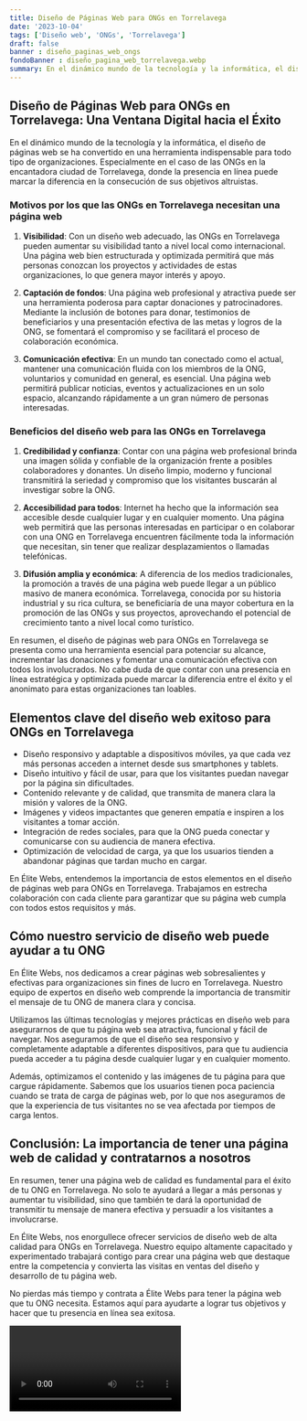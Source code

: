```yaml
---
title: Diseño de Páginas Web para ONGs en Torrelavega
date: '2023-10-04'
tags: ['Diseño web', 'ONGs', 'Torrelavega']
draft: false
banner : diseño_paginas_web_ongs
fondoBanner : diseño_pagina_web_torrelavega.webp
summary: En el dinámico mundo de la tecnología y la informática, el diseño de páginas web se ha convertido en una herramienta indispensable para todo tipo de organizaciones. Especialmente en el caso de las ONGs en la encantadora ciudad de Torrelavega, donde la presencia en línea puede marcar la diferencia en la consecución de sus objetivos altruistas.
---
```


## Diseño de Páginas Web para ONGs en Torrelavega: Una Ventana Digital hacia el Éxito

En el dinámico mundo de la tecnología y la informática, el diseño de páginas web se ha convertido en una herramienta indispensable para todo tipo de organizaciones. Especialmente en el caso de las ONGs en la encantadora ciudad de Torrelavega, donde la presencia en línea puede marcar la diferencia en la consecución de sus objetivos altruistas.

### Motivos por los que las ONGs en Torrelavega necesitan una página web

1. **Visibilidad**: Con un diseño web adecuado, las ONGs en Torrelavega pueden aumentar su visibilidad tanto a nivel local como internacional. Una página web bien estructurada y optimizada permitirá que más personas conozcan los proyectos y actividades de estas organizaciones, lo que genera mayor interés y apoyo.

2. **Captación de fondos**: Una página web profesional y atractiva puede ser una herramienta poderosa para captar donaciones y patrocinadores. Mediante la inclusión de botones para donar, testimonios de beneficiarios y una presentación efectiva de las metas y logros de la ONG, se fomentará el compromiso y se facilitará el proceso de colaboración económica.

3. **Comunicación efectiva**: En un mundo tan conectado como el actual, mantener una comunicación fluida con los miembros de la ONG, voluntarios y comunidad en general, es esencial. Una página web permitirá publicar noticias, eventos y actualizaciones en un solo espacio, alcanzando rápidamente a un gran número de personas interesadas.

### Beneficios del diseño web para las ONGs en Torrelavega

1. **Credibilidad y confianza**: Contar con una página web profesional brinda una imagen sólida y confiable de la organización frente a posibles colaboradores y donantes. Un diseño limpio, moderno y funcional transmitirá la seriedad y compromiso que los visitantes buscarán al investigar sobre la ONG.

2. **Accesibilidad para todos**: Internet ha hecho que la información sea accesible desde cualquier lugar y en cualquier momento. Una página web permitirá que las personas interesadas en participar o en colaborar con una ONG en Torrelavega encuentren fácilmente toda la información que necesitan, sin tener que realizar desplazamientos o llamadas telefónicas.

3. **Difusión amplia y económica**: A diferencia de los medios tradicionales, la promoción a través de una página web puede llegar a un público masivo de manera económica. Torrelavega, conocida por su historia industrial y su rica cultura, se beneficiaría de una mayor cobertura en la promoción de las ONGs y sus proyectos, aprovechando el potencial de crecimiento tanto a nivel local como turístico.

En resumen, el diseño de páginas web para ONGs en Torrelavega se presenta como una herramienta esencial para potenciar su alcance, incrementar las donaciones y fomentar una comunicación efectiva con todos los involucrados. No cabe duda de que contar con una presencia en línea estratégica y optimizada puede marcar la diferencia entre el éxito y el anonimato para estas organizaciones tan loables.

<GifSeo />

<Cta />

## Elementos clave del diseño web exitoso para ONGs en Torrelavega

- Diseño responsivo y adaptable a dispositivos móviles, ya que cada vez más personas acceden a internet desde sus smartphones y tablets.
- Diseño intuitivo y fácil de usar, para que los visitantes puedan navegar por la página sin dificultades.
- Contenido relevante y de calidad, que transmita de manera clara la misión y valores de la ONG.
- Imágenes y videos impactantes que generen empatía e inspiren a los visitantes a tomar acción.
- Integración de redes sociales, para que la ONG pueda conectar y comunicarse con su audiencia de manera efectiva.
- Optimización de velocidad de carga, ya que los usuarios tienden a abandonar páginas que tardan mucho en cargar.

En Élite Webs, entendemos la importancia de estos elementos en el diseño de páginas web para ONGs en Torrelavega. Trabajamos en estrecha colaboración con cada cliente para garantizar que su página web cumpla con todos estos requisitos y más.

## Cómo nuestro servicio de diseño web puede ayudar a tu ONG

En Élite Webs, nos dedicamos a crear páginas web sobresalientes y efectivas para organizaciones sin fines de lucro en Torrelavega. Nuestro equipo de expertos en diseño web comprende la importancia de transmitir el mensaje de tu ONG de manera clara y concisa.

Utilizamos las últimas tecnologías y mejores prácticas en diseño web para asegurarnos de que tu página web sea atractiva, funcional y fácil de navegar. Nos aseguramos de que el diseño sea responsivo y completamente adaptable a diferentes dispositivos, para que tu audiencia pueda acceder a tu página desde cualquier lugar y en cualquier momento.

Además, optimizamos el contenido y las imágenes de tu página para que cargue rápidamente. Sabemos que los usuarios tienen poca paciencia cuando se trata de carga de páginas web, por lo que nos aseguramos de que la experiencia de tus visitantes no se vea afectada por tiempos de carga lentos.

## Conclusión: La importancia de tener una página web de calidad y contratarnos a nosotros

En resumen, tener una página web de calidad es fundamental para el éxito de tu ONG en Torrelavega. No solo te ayudará a llegar a más personas y aumentar tu visibilidad, sino que también te dará la oportunidad de transmitir tu mensaje de manera efectiva y persuadir a los visitantes a involucrarse.

En Élite Webs, nos enorgullece ofrecer servicios de diseño web de alta calidad para ONGs en Torrelavega. Nuestro equipo altamente capacitado y experimentado trabajará contigo para crear una página web que destaque entre la competencia y convierta las visitas en ventas del diseño y desarrollo de tu página web.

No pierdas más tiempo y contrata a Élite Webs para tener la página web que tu ONG necesita. Estamos aquí para ayudarte a lograr tus objetivos y hacer que tu presencia en línea sea exitosa.

<Video />

<CtaBot job='ONGs' city='Torrelavega'/>

<Gmaps query='Torrelavega+españa+maps' />